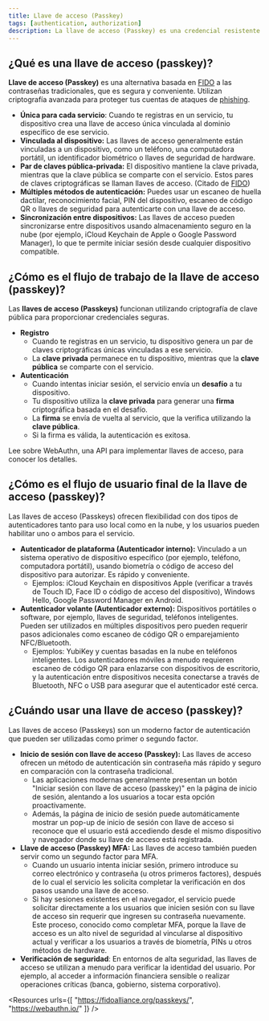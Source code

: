 ```yaml
---
title: Llave de acceso (Passkey)
tags: [authentication, authorization]
description: La llave de acceso (Passkey) es una credencial resistente al phishing y conveniente que reemplaza las contraseñas y puede ser utilizada para el inicio de sesión y la autenticación multifactor (MFA).
---
```


## ¿Qué es una llave de acceso (passkey)?

**Llave de acceso (Passkey)** es una alternativa basada en [FIDO](https://fidoalliance.org/) a las contraseñas tradicionales, que es segura y conveniente. Utilizan criptografía avanzada para proteger tus cuentas de ataques de [phishing](https://en.wikipedia.org/wiki/Phishing). 

- **Única para cada servicio**: Cuando te registras en un servicio, tu dispositivo crea una llave de acceso única vinculada al dominio específico de ese servicio.
- **Vinculada al dispositivo:** Las llaves de acceso generalmente están vinculadas a un dispositivo, como un teléfono, una computadora portátil, un identificador biométrico o llaves de seguridad de hardware.
- **Par de claves pública-privada:** El dispositivo mantiene la clave privada, mientras que la clave pública se comparte con el servicio. Estos pares de claves criptográficas se llaman llaves de acceso. (Citado de [FIDO](https://fidoalliance.org/how-fido-works/))
- **Múltiples métodos de autenticación:** Puedes usar un escaneo de huella dactilar, reconocimiento facial, PIN del dispositivo, escaneo de código QR o llaves de seguridad para autenticarte con una llave de acceso.
- **Sincronización entre dispositivos:** Las llaves de acceso pueden sincronizarse entre dispositivos usando almacenamiento seguro en la nube (por ejemplo, iCloud Keychain de Apple o Google Password Manager), lo que te permite iniciar sesión desde cualquier dispositivo compatible.

## ¿Cómo es el flujo de trabajo de la llave de acceso (passkey)?

Las **llaves de acceso (Passkeys)** funcionan utilizando criptografía de clave pública para proporcionar credenciales seguras. 

- **Registro**
    - Cuando te registras en un servicio, tu dispositivo genera un par de claves criptográficas únicas vinculadas a ese servicio.
    - La **clave privada** permanece en tu dispositivo, mientras que la **clave pública** se comparte con el servicio.
- **Autenticación**
    - Cuando intentas iniciar sesión, el servicio envía un **desafío** a tu dispositivo.
    - Tu dispositivo utiliza la **clave privada** para generar una **firma** criptográfica basada en el desafío.
    - La **firma** se envía de vuelta al servicio, que la verifica utilizando la **clave pública**.
    - Si la firma es válida, la autenticación es exitosa.

Lee sobre WebAuthn, una API para implementar llaves de acceso, para conocer los detalles.

## ¿Cómo es el flujo de usuario final de la llave de acceso (passkey)?

Las llaves de acceso (Passkeys) ofrecen flexibilidad con dos tipos de autenticadores tanto para uso local como en la nube, y los usuarios pueden habilitar uno o ambos para el servicio.

- **Autenticador de plataforma (Autenticador interno):** Vinculado a un sistema operativo de dispositivo específico (por ejemplo, teléfono, computadora portátil), usando biometría o código de acceso del dispositivo para autorizar. Es rápido y conveniente.
    - Ejemplos: iCloud Keychain en dispositivos Apple (verificar a través de Touch ID, Face ID o código de acceso del dispositivo), Windows Hello, Google Password Manager en Android.
- **Autenticador volante (Autenticador externo):** Dispositivos portátiles o software, por ejemplo, llaves de seguridad, teléfonos inteligentes. Pueden ser utilizados en múltiples dispositivos pero pueden requerir pasos adicionales como escaneo de código QR o emparejamiento NFC/Bluetooth.
    - Ejemplos: YubiKey y cuentas basadas en la nube en teléfonos inteligentes. Los autenticadores móviles a menudo requieren escaneo de código QR para enlazarse con dispositivos de escritorio, y la autenticación entre dispositivos necesita conectarse a través de Bluetooth, NFC o USB para asegurar que el autenticador esté cerca.

## ¿Cuándo usar una llave de acceso (passkey)?

Las llaves de acceso (Passkeys) son un moderno factor de autenticación que pueden ser utilizadas como primer o segundo factor.

- **Inicio de sesión con llave de acceso (Passkey):** Las llaves de acceso ofrecen un método de autenticación sin contraseña más rápido y seguro en comparación con la contraseña tradicional.
    - Las aplicaciones modernas generalmente presentan un botón "Iniciar sesión con llave de acceso (passkey)" en la página de inicio de sesión, alentando a los usuarios a tocar esta opción proactivamente.
    - Además, la página de inicio de sesión puede automáticamente mostrar un pop-up de inicio de sesión con llave de acceso si reconoce que el usuario está accediendo desde el mismo dispositivo y navegador donde su llave de acceso está registrada.
- **Llave de acceso (Passkey) MFA:** Las llaves de acceso también pueden servir como un segundo factor para MFA.
    - Cuando un usuario intenta iniciar sesión, primero introduce su correo electrónico y contraseña (u otros primeros factores), después de lo cual el servicio les solicita completar la verificación en dos pasos usando una llave de acceso.
    - Si hay sesiones existentes en el navegador, el servicio puede solicitar directamente a los usuarios que inicien sesión con su llave de acceso sin requerir que ingresen su contraseña nuevamente. Este proceso, conocido como completar MFA, porque la llave de acceso es un alto nivel de seguridad al vincularse al dispositivo actual y verificar a los usuarios a través de biometría, PINs u otros métodos de hardware.
- **Verificación de seguridad**: En entornos de alta seguridad, las llaves de acceso se utilizan a menudo para verificar la identidad del usuario. Por ejemplo, al acceder a información financiera sensible o realizar operaciones críticas (banca, gobierno, sistema corporativo).

<Resources
  urls={[
    "https://fidoalliance.org/passkeys/",
    "https://webauthn.io/"
  ]}
/>
